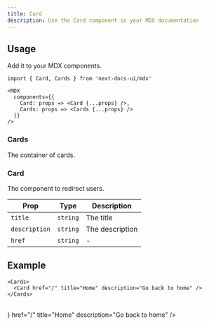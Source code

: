 ```yaml
---
title: Card
description: Use the Card component in your MDX documentation
---
```



## Usage

Add it to your MDX components.

```mdx {5-6}
import { Card, Cards } from 'next-docs-ui/mdx'

<MDX
  components={{
    Card: props => <Card {...props} />,
    Cards: props => <Cards {...props} />
  }}
/>
```

### Cards

The container of cards.

### Card

The component to redirect users.

| Prop          | Type     | Description     |
| ------------- | -------- | --------------- |
| `title`       | `string` | The title       |
| `description` | `string` | The description |
| `href`        | `string` | -               |

## Example

```mdx
<Cards>
  <Card href="/" title="Home" description="Go back to home" />
</Cards>
```

<br />
<Cards>
  <Card
    icon={<HomeIcon />}
    href="/"
    title="Home"
    description="Go back to home"
  />
</Cards>
